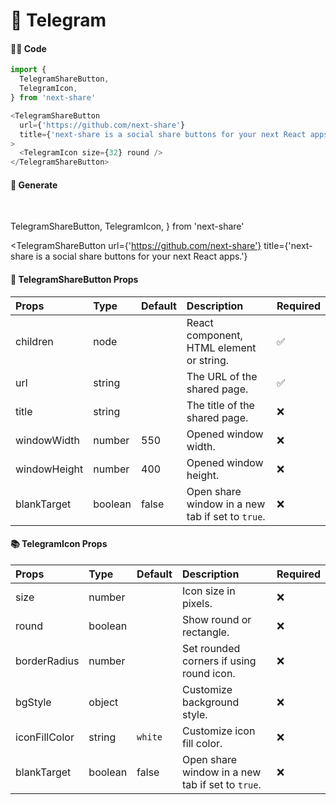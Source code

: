 # 🎀 Telegram

#### 👨‍💻 Code

```js copy
import {
  TelegramShareButton,
  TelegramIcon,
} from 'next-share'

<TelegramShareButton
  url={'https://github.com/next-share'}
  title={'next-share is a social share buttons for your next React apps.'}
>
  <TelegramIcon size={32} round />
</TelegramShareButton>
```

#### 🥰 Generate

<br />

  TelegramShareButton,
  TelegramIcon,
} from 'next-share'

<TelegramShareButton
  url={'https://github.com/next-share'}
  title={'next-share is a social share buttons for your next React apps.'}
>
  <TelegramIcon size={32} round />
</TelegramShareButton>

#### 📖 TelegramShareButton Props

| Props | Type | Default | Description | Required |
| :--- | :--- | :--- | :--- | :--- |
| children | node |  | React component, HTML element or string. | ✅ |
| url | string |  | The URL of the shared page. | ✅ |
| title | string |  | The title of the shared page. | ❌ |
| windowWidth | number | 550 | Opened window width. | ❌ |
| windowHeight | number | 400 | Opened window height. | ❌ |
| blankTarget | boolean | false | Open share window in a new tab if set to `true`. | ❌ |

#### 📚 TelegramIcon Props

| Props | Type | Default | Description | Required |
| :--- | :--- | :--- | :--- | :--- |
| size | number |  | Icon size in pixels. | ❌ |
| round | boolean |  | Show round or rectangle. | ❌ |
| borderRadius | number |  | Set rounded corners if using round icon. | ❌ |
| bgStyle | object |  | Customize background style. | ❌ |
| iconFillColor | string | <code>white</code> | Customize icon fill color. | ❌ |
| blankTarget | boolean | false | Open share window in a new tab if set to `true`. | ❌ |

